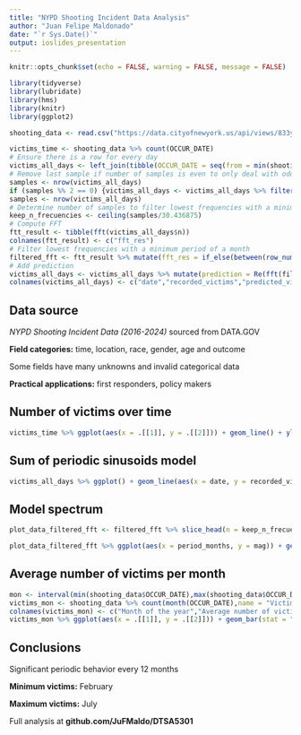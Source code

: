 ---
title: "NYPD Shooting Incident Data Analysis"
author: "Juan Felipe Maldonado"
date: "`r Sys.Date()`"
output: ioslides_presentation
---

```{r setup, include=FALSE}
knitr::opts_chunk$set(echo = FALSE, warning = FALSE, message = FALSE)
```

```{r loadLibraries, include=FALSE}
library(tidyverse)
library(lubridate)
library(hms)
library(knitr)
library(ggplot2)
```

```{r importData, include=FALSE}
shooting_data <- read.csv("https://data.cityofnewyork.us/api/views/833y-fsy8/rows.csv") %>% select(c("INCIDENT_KEY","OCCUR_DATE","OCCUR_TIME")) %>% mutate(INCIDENT_KEY = as_factor(INCIDENT_KEY)) %>% mutate(OCCUR_DATE = mdy(OCCUR_DATE)) %>% mutate(OCCUR_TIME = as_hms(OCCUR_TIME))
```

```{r fftModel, include=FALSE}
victims_time <- shooting_data %>% count(OCCUR_DATE)
# Ensure there is a row for every day
victims_all_days <- left_join(tibble(OCCUR_DATE = seq(from = min(shooting_data$OCCUR_DATE), to = max(shooting_data$OCCUR_DATE), by = "day")), victims_time, by="OCCUR_DATE") %>% replace(is.na(.), 0)
# Remove last sample if number of samples is even to only deal with odd FFT
samples <- nrow(victims_all_days)
if (samples %% 2 == 0) {victims_all_days <- victims_all_days %>% filter(row_number() < n())}
samples <- nrow(victims_all_days)
# Determine number of samples to filter lowest frequencies with a minimum period of a month
keep_n_frecuencies <- ceiling(samples/30.436875)
# Compute FFT
ftt_result <- tibble(fft(victims_all_days$n))
colnames(ftt_result) <- c("fft_res")
# Filter lowest frequencies with a minimum period of a month
filtered_fft <- ftt_result %>% mutate(fft_res = if_else(between(row_number(),keep_n_frecuencies + 2, samples - keep_n_frecuencies), 0, fft_res))
# Add prediction
victims_all_days <- victims_all_days %>% mutate(prediction = Re(fft(filtered_fft %>% getElement("fft_res"), inverse = TRUE))/samples)
colnames(victims_all_days) <- c("date","recorded_victims","predicted_victims")
```

## Data source

*NYPD Shooting Incident Data (2016-2024)* sourced from DATA.GOV

**Field categories:** time, location, race, gender, age and outcome

Some fields have many unknowns and invalid categorical data

**Practical applications:** first responders, policy makers

## Number of victims over time

```{r victimsTimePlot}
victims_time %>% ggplot(aes(x = .[[1]], y = .[[2]])) + geom_line() + ylab("Victims") + xlab("Year")
```

## Sum of periodic sinusoids model

```{r victimsPredictionTimePlot}
victims_all_days %>% ggplot() + geom_line(aes(x = date, y = recorded_victims, color = "Recorded")) + geom_line(aes(x = date, y = predicted_victims, color = "Predicted")) + xlab("Year") + ylab("Victims") + labs(color = "")
```

## Model spectrum

```{r modelSpectrumPlot}
plot_data_filtered_fft <- filtered_fft %>% slice_head(n = keep_n_frecuencies + 1) %>% filter(row_number() > 1) %>% mutate(period_months = samples/(row_number()*30.436875)) %>% mutate(mag = Mod(fft_res)/samples)

plot_data_filtered_fft %>% ggplot(aes(x = period_months, y = mag)) + geom_line() + xlab("Signal period (Months)") + ylab("Magnitude") + ggtitle("Graphical representation of the model's periodic components")
```

## Average number of victims per month

```{r victimsByMonthPlot}
mon <- interval(min(shooting_data$OCCUR_DATE),max(shooting_data$OCCUR_DATE)) %/% months(1) 
victims_mon <- shooting_data %>% count(month(OCCUR_DATE),name = "Victims") %>% mutate(Victims = Victims/mon)
colnames(victims_mon) <- c("Month of the year","Average number of victims")
victims_mon %>% ggplot(aes(x = .[[1]], y = .[[2]])) + geom_bar(stat = "identity") + scale_x_discrete(name ="Month of the year", limits=1:12) + ylab("Average number of victims")
```

## Conclusions

Significant periodic behavior every 12 months

**Minimum victims:** February

**Maximum victims:** July

Full analysis at **github.com/JuFMaldo/DTSA5301**
